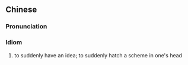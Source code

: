 {{also|心生一计}}
==Chinese==
{{zh-forms|s=心生一计}}

===Pronunciation===
{{zh-pron
|m=xīnshēng一jì
|cat=id
}}

===Idiom===
{{zh-idiom}}

# to suddenly have an idea; to suddenly hatch a scheme in one's head